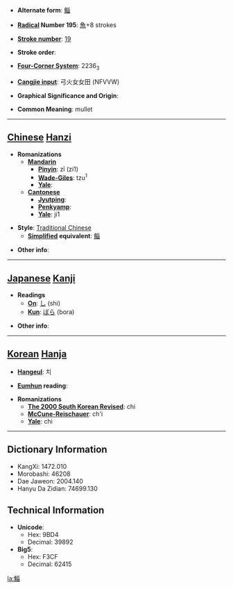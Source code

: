 * '''Alternate form''': [[鲻]]

* '''[[Wiktionary:Chinese radical index| Radical]] Number 195''': [[Wiktionary:Chinese radical index 魚|魚]]+8 strokes

* '''[[Wiktionary:Chinese total strokes index|Stroke number]]''': [[Wiktionary:Chinese total strokes index 19|19]]

* '''Stroke order''': 

* '''[[Wiktionary:Chinese four corner index|Four-Corner System]]''': 2236<sub>3</sub>

* '''[[Wiktionary:Chinese Cangjie index|Cangjie input]]''': 弓火女女田 (NFVVW)

* '''Graphical Significance and Origin''': 

* '''Common Meaning''': mullet

----

== [[Chinese]] [[Hanzi]] ==

* '''Romanizations'''
** '''[[Mandarin]]'''
*** '''[[Pinyin]]''': zī (zi1)
*** '''[[Wade-Giles]]''': tzu<sup>1</sup>
*** '''[[Yale]]''': 
** '''[[Cantonese]]'''
*** '''[[Jyutping]]''':
*** '''[[Penkyamp]]''': 
*** '''[[Yale]]''': ji1

* '''Style''': [[Traditional Chinese]] 
** '''[[Simplified Chinese|Simplified]] equivalent''': [[鲻]]

* '''Other info''': 

----

== [[Japanese]] [[Kanji]] ==

* '''Readings'''
** '''[[On]]''': [[し]] (shi)
** '''[[Kun]]''': [[ぼら]] (bora)

* '''Other info''':  

----

== [[Korean]] [[Hanja]] ==

* '''[[Hangeul]]''': 치

* '''[[Eumhun]] reading''': 

* '''Romanizations'''
** '''[[The 2000 South Korean Revised Romanization|The 2000 South Korean Revised]]''': chi
** '''[[McCune-Reischauer]]''': ch'i
** '''[[Yale]]''': chi

----

== Dictionary Information ==

* KangXi: 1472.010
* Morobashi: 46208
* Dae Jaweon: 2004.140
* Hanyu Da Zidian: 74699.130

== Technical Information ==

* '''Unicode''':
** Hex: 9BD4
** Decimal: 39892
* '''Big5''':
** Hex: F3CF
** Decimal: 62415

[[la:鯔]]